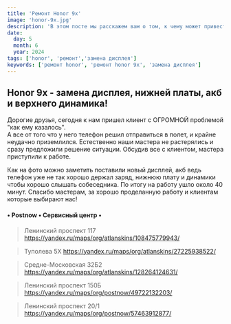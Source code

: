 ```yaml
---
title: 'Ремонт Honor 9x'
image: 'honor-9x.jpg'
description: 'В этом посте мы расскажем вам о том, к чему может привести падение телефона и способы решения данной проблемы'
date:
  day: 5
  month: 6
  year: 2024
tags: ['honor', 'ремонт','замена дисплея']
keywords: ['ремонт honor', 'ремонт honor 9x', 'замена дисплея']
---
```


## Honor 9x - замена дисплея, нижней платы, акб и верхнего динамика!

Дорогие друзья, сегодня к нам пришел клиент с ОГРОМНОЙ проблемой "как ему казалось". \
А все от того что у него телефон решил отправиться в полет, и крайне неудачно приземлился.
Естественно наши мастера не растерялись и сразу предложили решение ситуации.
Обсудив все с клиентом, мастера приступили к работе. 

Как на фото можно заметить поставили новый дисплей, акб ведь телефон уже не так хорошо держал заряд, нижнюю плату и динамики чтобы хорошо слышать собеседника.
По итогу на работу ушло около 40 минут.
Спасибо мастерам, за хорошо проделанную работу и клиентам которые выбирают нас!

<StaticImage src="honor-9x.jpg" width="1280" height="960" alt="телефон" />

#### • Postnow • Сервисный центр •

> Ленинский проспект 117
> https://yandex.ru/maps/org/atlanskins/108475779943/

> Туполева 5Х
> https://yandex.ru/maps/org/atlanskins/27225938522/

> Средне-Московская 32Б2
> https://yandex.ru/maps/org/atlanskins/128264124631/

> Ленинский проспект 150Б
> https://yandex.ru/maps/org/postnow/49722132203/

> Ленинский проспект 20/1
> https://yandex.ru/maps/org/postnow/57463912877/